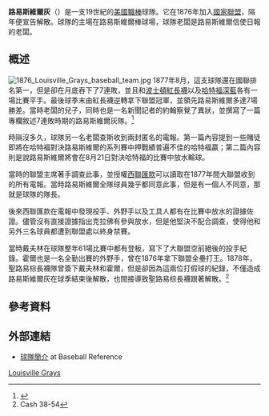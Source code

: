 {{Infobox baseball team
|  Name                 = 路易斯維爾灰
|  native_name          =  
|  Logo                 =
|  cap_logo             =
|  logo_caption         = 
|  League               = [[國家聯盟|國家聯盟]]
|  Division             =
|  Location             = {{USA}}[[肯塔基州|肯塔基州]][[路易維爾_(肯塔基州)|路易維爾]]
|  Stadium              = [[路易斯維爾棒球場|路易斯維爾棒球場]]
|  Founded              = 1876年
|  Folded               = 1877年
|  Nickname             =
|  LeagueChamps         =
|  Series               =
|  SeriesChamps         =
|  FormerNames          =
|  FormerBallparks      =
|  Colors               = {{color box|#dddddd}} {{color box|#000066}} 
|  LogoDesign           =
|  Mascot               =
|  Manager              =
|  Season               =
|  Record               =
|  Playoffs             =
|  affiliations         = 
|  division_champ_type  = 
|  DivisionChamps       = 
|  Series2              = 
|  SeriesChamps2        =
|  FormerLeagues        = 
|  Berths               =
|  retirednumbers       =
|  GeneralManager       =
|  President            =
|  Media                =
|  Website              =
|  Ownership            = {{le|華特·紐曼·霍德曼|Walter Newman Haldeman}}<br> & 查爾斯·查斯
|  Management           = {{le|傑克·查普曼|Jack Chapman}}
|  Coach                = 
|  h_title              = 
|  h_pattern_cap        = 
|  h_cap                = 000066
|  h_pattern_la         = 
|  h_leftarm            = dddddd
|  h_pattern_b          = 
|  h_body               = dddddd
|  h_pattern_ra         = 
|  h_rightarm           = dddddd
|  h_pattern_pants      = 
|  h_pants              = dddddd
|  h_socks              = 000066
}}
'''路易斯維爾灰'''（{{lang-en|Louisville Grays}}）是一支19世紀的[[美國|美國]][[職棒|職棒]]球隊。它在1876年加入[[國家聯盟|國家聯盟]]，隔年便宣告解散。球隊的主場在路易斯維爾棒球場，球隊老闆是路易斯維爾信使日報的老闆{{le|華特·紐曼·霍德曼|Walter Newman Haldeman}}。

==概述==
[[File:1876_Louisville_Grays_baseball_team.jpg|thumb]]
1877年8月，這支球隊還在國聯排名第一，但是卻在月底吞下了7連敗，並且和[[波士頓紅長襪|波士頓紅長襪]]以及[[哈特福深藍|哈特福深藍]]各有一場比賽平手。最後球季末由紅長襪逆轉拿下聯盟冠軍，並領先路易斯維爾多達7場勝差。當時老闆的兒子，同時也是一名新聞記者的約翰察覺了異狀，並撰寫了一篇專欄敘述7連敗時期的路易斯維爾灰隊。<ref>{{Cite web |url=http://www.davidpietrusza.com/1877.html |title=存档副本 |access-date=2021-03-20 |archive-date=2020-08-05 |archive-url=https://web.archive.org/web/20200805125346/http://www.davidpietrusza.com/1877.html |dead-url=no }}</ref>

時隔沒多久，球隊另一名老闆查斯收到兩封匿名的電報。第一篇內容提到一些賭徒即將在哈特福對決路易斯維爾的系列賽中押戰績普遍不佳的哈特福贏；第二篇內容則是說路易斯維爾將會在8月21日對決哈特福的比賽中放水輸球。

當時的聯盟主席{{le|威廉·胡伯特|William Hulbert}}著手調查此事，並授權[[西聯匯款|西聯匯款]]可以讀取在1877年間大聯盟收到的所有電報。當時路易斯維爾全隊球員幾乎都同意此事，但是有一個人不同意，那就是球隊的隊長{{le|比爾·克拉佛|Bill Craver}}。

後來西聯匯款在電報中發現投手{{le|吉姆·戴弗林|Jim Devlin}}、外野手{{le|喬治·霍爾|George Hall (baseball)}}以及工具人{{le|艾爾·尼可斯|Al Nichols}}都有在比賽中放水的證據佐證。儘管沒有直接證據指出克拉佛有參與放水，但是他堅決不配合調查，使得他和另外三名球員都遭到聯盟處以終身禁賽。

當時戴夫林在球隊整年61場比賽中都有登板，寫下了大聯盟空前絕後的投手紀錄。霍爾也是一名全勤出賽的外野手，曾在1876年拿下聯盟全壘打王。1878年，聖路易棕長襪隊曾簽下戴夫林和霍爾，但是卻因為這兩位打假球的紀錄，不僅造成路易斯維爾灰在球季結束後解散，也間接導致聖路易棕長襪跟著解散。<ref>Cash 38-54</ref>

==參考資料==
{{reflist}}

==外部連結==
{{Commons cat|Louisville Grays}}
* [https://www.baseball-reference.com/teams/LGR/ 球隊簡介] {{Wayback|url=https://www.baseball-reference.com/teams/LGR/ |date=20210127031311 }} at Baseball Reference

[[Category:已解散的美國職棒大聯盟球隊|Louisville Grays]]